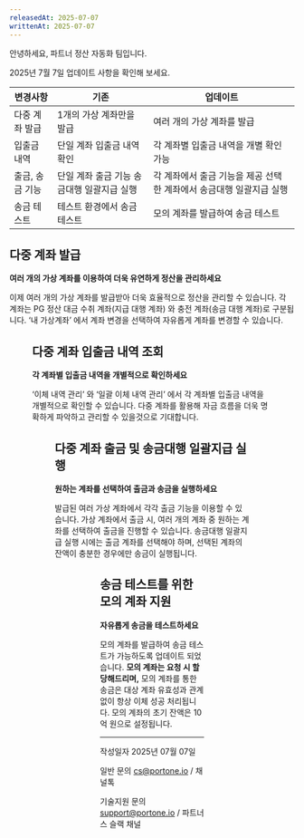 ```yaml
---
releasedAt: 2025-07-07
writtenAt: 2025-07-07
---
```




안녕하세요, 파트너 정산 자동화 팀입니다.

2025년 7월 7일 업데이트 사항을 확인해 보세요.

|변경사항       |기존                                       |업데이트                                                           |
|---------------|-------------------------------------------|-------------------------------------------------------------------|
|다중 계좌 발급 |1개의 가상 계좌만을 발급                   |여러 개의 가상 계좌를 발급                                         |
|입출금 내역    |단일 계좌 입출금 내역 확인                 |각 계좌별 입출금 내역을 개별 확인 가능                             |
|출금, 송금 기능|단일 계좌 출금 기능  송금대행 일괄지급 실행|각 계좌에서 출금 기능을 제공 선택한 계좌에서 송금대행 일괄지급 실행|
|송금 테스트    |테스트 환경에서 송금 테스트                |모의 계좌를 발급하여 송금 테스트                                   |

## 다중 계좌 발급

**여러 개의 가상 계좌를 이용하여 더욱 유연하게 정산을 관리하세요**

이제 여러 개의 가상 계좌를 발급받아 더욱 효율적으로 정산을 관리할 수 있습니다. 각 계좌는 PG 정산 대금 수취 계좌(지급 대행 계좌) 와 충전 계좌(송금 대행 계좌)로 구분됩니다. ‘내 가상계좌’ 에서 계좌 변경을 선택하여 자유롭게 계좌를 변경할 수 있습니다.

<Figure src={ArcadeGif} caption="" />

## 다중 계좌 입출금 내역 조회

**각 계좌별 입출금 내역을 개별적으로 확인하세요**

‘이체 내역 관리’ 와 ‘일괄 이체 내역 관리’ 에서 각 계좌별 입출금 내역을 개별적으로 확인할 수 있습니다. 다중 계좌를 활용해 자금 흐름을 더욱 명확하게 파악하고 관리할 수 있을것으로 기대합니다.

<Figure src={Image2} caption="" />

## 다중 계좌 출금 및 송금대행 일괄지급 실행

**원하는 계좌를 선택하여 출금과 송금을 실행하세요**

발급된 여러 가상 계좌에서 각각 출금 기능을 이용할 수 있습니다. 가상 계좌에서 출금 시, 여러 개의 계좌 중 원하는 계좌를 선택하여 출금을 진행할 수 있습니다. 송금대행 일괄지급 실행 시에는 출금 계좌를 선택해야 하며, 선택된 계좌의 잔액이 충분한 경우에만 송금이 실행됩니다.

<Figure src={Image3} caption="" />

<Figure src={Image4} caption="" />

## 송금 테스트를 위한 모의 계좌 지원

**자유롭게 송금을 테스트하세요**

모의 계좌를 발급하여 송금 테스트가 가능하도록 업데이트 되었습니다. **모의 계좌는 요청 시 할당해드리며,** 모의 계좌를 통한 송금은 대상 계좌 유효성과 관계없이 항상 이체 성공 처리됩니다. 모의 계좌의 초기 잔액은 10억 원으로 설정됩니다.

---

작성일자 2025년 07월 07일

일반 문의 [cs@portone.io](mailto:cs@portone.io) / 채널톡

기술지원 문의 [support@portone.io](mailto:support@portone.io) / 파트너스 슬랙 채널
